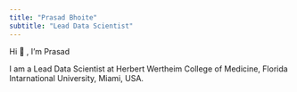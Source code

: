 ```yaml
---
title: "Prasad Bhoite"
subtitle: "Lead Data Scientist"
---
```


Hi 👋 , I'm Prasad

I am a Lead Data Scientist at Herbert Wertheim College of Medicine, Florida Intarnational University, Miami, USA.